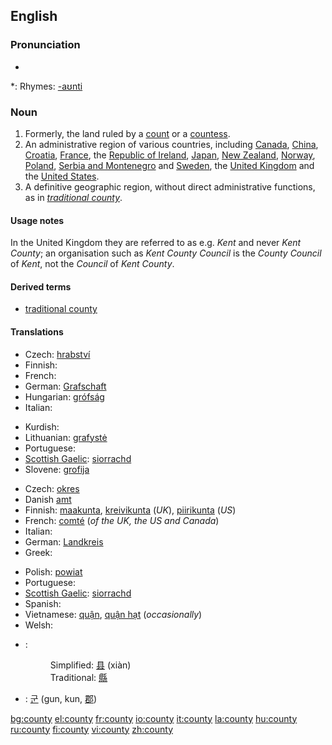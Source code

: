 {{wikipedia}}
==English==

===Pronunciation===
* {{audio|en-us-county.ogg|Audio (US)}}

*: Rhymes: [[Rhymes:English:-aʊnti|-aʊnti]]

===Noun===
{{en-noun|counties}}

# Formerly, the land ruled by a [[count]] or a [[countess]].
# An administrative region of various countries, including [[Canada]], [[China]], [[Croatia]], [[France]], the [[Republic of Ireland]], [[Japan]], [[New Zealand]], [[Norway]], [[Poland]], [[Serbia and Montenegro]] and [[Sweden]], the [[United Kingdom]] and the [[United States]].
# A definitive geographic region, without direct administrative functions, as in ''[[traditional county]]''.

====Usage notes====
In the United Kingdom they are referred to as e.g. ''Kent'' and never ''Kent County''; an organisation such as ''Kent County Council'' is the ''County Council'' of ''Kent'', not the ''Council'' of ''Kent County''.

====Derived terms====
* [[traditional county]]

====Translations====
{{trans-top|land ruled by a count or countess}}
* Czech: [[hrabství]] {{n}}
* Finnish: {{t-|fi|kreivikunta}}
* French: {{t+|fr|comté|m}}
* German: [[Grafschaft]] {{f}}
* Hungarian: [[grófság]]
* Italian: {{t+|it|contea|f}}
{{trans-mid}}
* Kurdish: {{KUchar|[[ده‌وڵه‌ت]]}}
* Lithuanian: [[grafystė]] {{f}}
* Portuguese: {{t-|pt|condado|m}}
* [[Scottish Gaelic]]: [[siorrachd]] {{f}}
* Slovene: [[grofija]] {{f}}
{{trans-bottom}}

{{trans-top|administrative region of various countries}}
* Czech: [[okres]] {{n}}
* Danish [[amt]] {{n}}
* Finnish: [[maakunta]],  [[kreivikunta]] (''UK''), [[piirikunta]] (''US'')
* French: [[comté]] {{m}} (''of the UK, the US and Canada'')
* Italian: {{t+|it|contea|f}}
* German: [[Landkreis]] {{m}}
* Greek: {{t-|el|νομός|m|tr=nomós|sc=Grek}}
{{trans-mid}}
* Polish: [[powiat]] {{m}}
* Portuguese: {{t-|pt|condado|m}}
* [[Scottish Gaelic]]: [[siorrachd]] {{f}}
* Spanish: {{t-|es|condado|m}}
* Vietnamese: [[quận]], [[quận hạt]] (''occasionally'')
* Welsh: {{t-|cy|sir|f|xs=Welsh}}
{{trans-bottom}}

{{checktrans-top}}
* {{ttbc|Chinese}}:
*: Simplified: [[县]] (xiàn)
*: Traditional: [[縣]]
{{trans-mid}}
* {{ttbc|Korean}}: [[군]] (gun, kun, [[郡]])
{{trans-bottom}}

[[bg:county]]
[[el:county]]
[[fr:county]]
[[io:county]]
[[it:county]]
[[la:county]]
[[hu:county]]
[[ru:county]]
[[fi:county]]
[[vi:county]]
[[zh:county]]